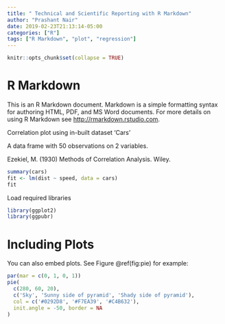 ```yaml
---
title: " Technical and Scientific Reporting with R Markdown"
author: "Prashant Nair"
date: 2019-02-23T21:13:14-05:00
categories: ["R"]
tags: ["R Markdown", "plot", "regression"]
---
```


```r
knitr::opts_chunk$set(collapse = TRUE)
```

# R Markdown

This is an R Markdown document. Markdown is a simple formatting syntax for authoring HTML, PDF, and MS Word documents. For more details on using R Markdown see <http://rmarkdown.rstudio.com>.

Correlation plot using in-built dataset ‘Cars’

A data frame with 50 observations on 2 variables.

Ezekiel, M. (1930) Methods of Correlation Analysis. Wiley.

```r
summary(cars)
fit <- lm(dist ~ speed, data = cars)
fit
```

Load required libraries 

```r
library(ggplot2)
library(ggpubr)
```





# Including Plots

You can also embed plots. See Figure \@ref(fig:pie) for example:

```r
par(mar = c(0, 1, 0, 1))
pie(
  c(280, 60, 20),
  c('Sky', 'Sunny side of pyramid', 'Shady side of pyramid'),
  col = c('#0292D8', '#F7EA39', '#C4B632'),
  init.angle = -50, border = NA
)
```
